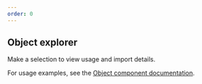 ```yaml
---
order: 0
---
```



## Object explorer

Make a selection to view usage and import details.

For usage examples, see the [Object component documentation](/components/object/).

<ObjectExplorer />
